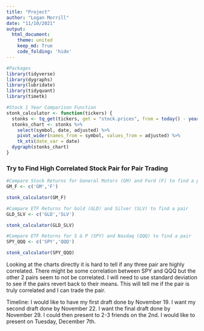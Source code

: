 ```yaml
---
title: "Project"
author: "Logan Morrill"
date: "11/10/2021"
output: 
  html_document:
    theme: united
    keep_md: True
    code_folding: 'hide'
---
```


```r
#Packages
library(tidyverse)
library(dygraphs)
library(lubridate)
library(tidyquant)
library(timetk)
```

```r
#Stock 1 Year Comparison Function
stonk_calculator <- function(tickers) {
  stonks <- tq_get(tickers, get = "stock.prices", from = today() - years(1), to = today())
  stonks_chart <- stonks %>%
    select(symbol, date, adjusted) %>%
    pivot_wider(names_from = symbol, values_from = adjusted) %>%
    tk_xts(date_var = date)
  dygraph(stonks_chart)
}

```
### Try to Find High Correlated Stock Pair for Pair Trading
```r
#Compare Stock Returns for General Motors (GM) and Ford (F) to find a pair
GM_F <- c('GM','F')

stonk_calculator(GM_F)
```

```r
#Compare ETF Returns for Gold (GLD) and Silver (SLV) to find a pair
GLD_SLV <- c('GLD','SLV')

stonk_calculator(GLD_SLV)
```

```r
#Compare ETF Returns for S & P (SPY) and Nasdaq (QQQ) to find a pair
SPY_QQQ <- c('SPY','QQQ')

stonk_calculator(SPY_QQQ)
```

  Looking at the charts directly it is hard to tell if any three pair are highly correlated. There might be some correlation between SPY and QQQ but the other 2 pairs seem to not be correlated. 
  I will need to use standard deviation to see if the pairs revert back to their means. This will tell me if the pair is truly correlated and I can trade the pair.

 Timeline: 
I would like to have my first draft done by November 19.
I want my second draft done by November 22.
I want the final draft done by November 29. 
I could then present to 2-3 friends on the 2nd. 
I would like to present on Tuesday, December 7th. 
